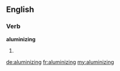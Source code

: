 ==English==

===Verb===
'''aluminizing'''

# {{present participle of|aluminize}}

[[de:aluminizing]]
[[fr:aluminizing]]
[[my:aluminizing]]